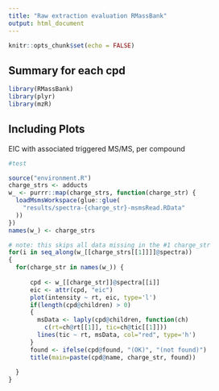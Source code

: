 ```yaml
---
title: "Raw extraction evaluation RMassBank"
output: html_document
---
```


```r
knitr::opts_chunk$set(echo = FALSE)
```

## Summary for each cpd

```r


library(RMassBank)
library(plyr)
library(mzR)

```

## Including Plots

EIC with associated triggered MS/MS, per compound
```r
#test

source("environment.R")
charge_strs <- adducts
w_ <- purrr::map(charge_strs, function(charge_str) {
  loadMsmsWorkspace(glue::glue(
    "results/spectra-{charge_str}-msmsRead.RData"
  ))
})
names(w_) <- charge_strs

# note: this skips all data missing in the #1 charge_str
for(i in seq_along(w_[[charge_strs[[1]]]]@spectra))
{
  for(charge_str in names(w_)) {
    
      cpd <- w_[[charge_str]]@spectra[[i]]
      eic <- attr(cpd, "eic")
      plot(intensity ~ rt, eic, type='l')
      if(length(cpd@children) > 0)
      {
        msData <- laply(cpd@children, function(ch)
          c(rt=ch@rt[[1]], tic=ch@tic[[1]]))
        lines(tic ~ rt, msData, col="red", type='h')
      }
      found <- ifelse(cpd@found, "(OK)", "(not found)")
      title(main=paste(cpd@name, charge_str, found))
    
  }
}

```

